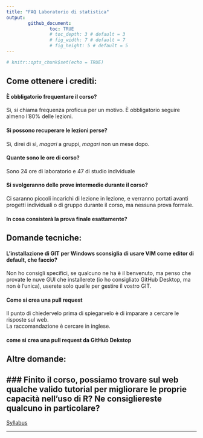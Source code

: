 ```yaml
---
title: "FAQ Laboratorio di statistica"
output: 
        github_document:
                toc: TRUE
                # toc_depth: 3 # default = 3
                # fig_width: 7 # default = 7
                # fig_height: 5 # default = 5
---
```


```r
# knitr::opts_chunk$set(echo = TRUE)
```

## Come ottenere i crediti:

#### È obbligatorio frequentare il corso?

Sì, si chiama frequenza proficua per un motivo. È obbligatorio seguire almeno l'80% delle lezioni.

#### Si possono recuperare le lezioni perse?

Sì, direi di sì, *magari* a gruppi, *magari* non un mese dopo.

#### Quante sono le ore di corso?

Sono 24 ore di laboratorio e 47 di studio individuale

#### Si svolgeranno delle prove intermedie durante il corso?

Ci saranno piccoli incarichi di lezione in lezione, e verranno portati avanti progetti individuali o di gruppo durante il corso, ma nessuna prova formale.

#### In cosa consisterà la prova finale esattamente?


## Domande tecniche:

#### L'installazione di GIT per Windows sconsiglia di usare VIM come editor di default, che faccio?

Non ho consigli specifici, se qualcuno ne ha è il benvenuto, ma penso che provate le nuve GUI che installerete (io ho consigliato GitHub Desktop, ma non è l'unica), userete solo quelle per gestire il vostro GIT.

#### Come si crea una **pull request**

Il punto di chiedervelo prima di spiegarvelo è di imparare a cercare le risposte sul web.  
La raccomandazione è cercare in inglese.

#### come si crea una pull request da GitHub Dekstop


## Altre domande:

### Finito il corso, possiamo trovare sul web qualche valido tutorial per migliorare le proprie capacità nell'uso di R? Ne consigliereste qualcuno in particolare?
---

<div align="center">
[Syllabus](../README.md)
</div>
---

